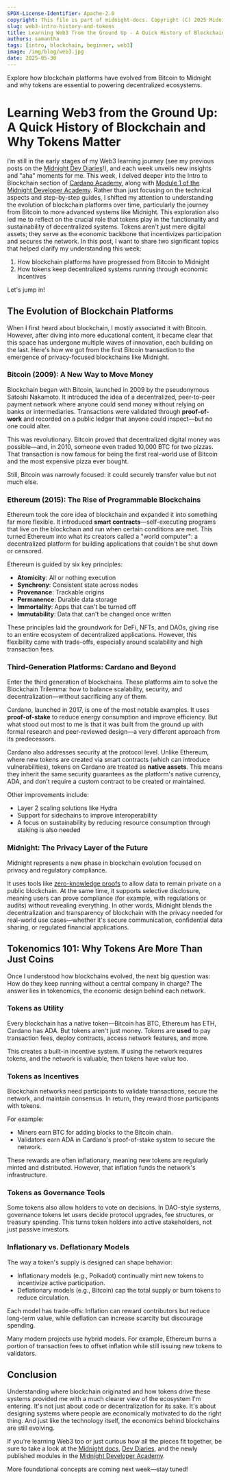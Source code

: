 ```yaml
---
SPDX-License-Identifier: Apache-2.0
copyright: This file is part of midnight-docs. Copyright (C) 2025 Midnight Foundation. Licensed under the Apache License, Version 2.0 (the "License"); You may not use this file except in compliance with the License. You may obtain a copy of the License at http://www.apache.org/licenses/LICENSE-2.0 Unless required by applicable law or agreed to in writing, software distributed under the License is distributed on an "AS IS" BASIS, WITHOUT WARRANTIES OR CONDITIONS OF ANY KIND, either express or implied. See the License for the specific language governing permissions and limitations under the License.
slug: web3-intro-history-and-tokens
title: Learning Web3 from the Ground Up - A Quick History of Blockchain and Why Tokens Matter
authors: samantha
tags: [intro, blockchain, beginner, web3]
image: /img/blog/web3.jpg
date: 2025-05-30
---
```


Explore how blockchain platforms have evolved from Bitcoin to Midnight and why tokens are essential to powering decentralized ecosystems.

<!--truncate-->

# Learning Web3 from the Ground Up: A Quick History of Blockchain and Why Tokens Matter

I’m still in the early stages of my Web3 learning journey (see my previous posts on the [Midnight Dev Diaries](https://docs.midnight.network/blog)!), and each week unveils new insights and "aha" moments for me. This week, I delved deeper into the Intro to Blockchain section of [Cardano Academy](https://academy.cardanofoundation.org/), along with [Module 1 of the Midnight Developer Academy](https://docs.midnight.network/academy/module-1). Rather than just focusing on the technical aspects and step-by-step guides, I shifted my attention to understanding the evolution of blockchain platforms over time, particularly the journey from Bitcoin to more advanced systems like Midnight. This exploration also led me to reflect on the crucial role that tokens play in the functionality and sustainability of decentralized systems. Tokens aren't just mere digital assets; they serve as the economic backbone that incentivizes participation and secures the network. In this post, I want to share two significant topics that helped clarify my understanding this week:

1. How blockchain platforms have progressed from Bitcoin to Midnight  
2. How tokens keep decentralized systems running through economic incentives

Let's jump in!

## The Evolution of Blockchain Platforms

When I first heard about blockchain, I mostly associated it with Bitcoin. However, after diving into more educational content, it became clear that this space has undergone multiple waves of innovation, each building on the last. Here's how we got from the first Bitcoin transaction to the emergence of privacy-focused blockchains like Midnight.

### Bitcoin (2009): A New Way to Move Money

Blockchain began with Bitcoin, launched in 2009 by the pseudonymous Satoshi Nakamoto. It introduced the idea of a decentralized, peer-to-peer payment network where anyone could send money without relying on banks or intermediaries. Transactions were validated through **proof-of-work** and recorded on a public ledger that anyone could inspect—but no one could alter.

This was revolutionary. Bitcoin proved that decentralized digital money was possible—and, in 2010, someone even traded 10,000 BTC for two pizzas. That transaction is now famous for being the first real-world use of Bitcoin and the most expensive pizza ever bought.

Still, Bitcoin was narrowly focused: it could securely transfer value but not much else.

### Ethereum (2015): The Rise of Programmable Blockchains

Ethereum took the core idea of blockchain and expanded it into something far more flexible. It introduced **smart contracts**—self-executing programs that live on the blockchain and run when certain conditions are met. This turned Ethereum into what its creators called a "world computer": a decentralized platform for building applications that couldn't be shut down or censored.

Ethereum is guided by six key principles:

- **Atomicity**: All or nothing execution 
- **Synchrony**: Consistent state across nodes
- **Provenance**: Trackable origins
- **Permanence**: Durable data storage
- **Immortality**: Apps that can't be turned off  
- **Immutability**: Data that can't be changed once written

These principles laid the groundwork for DeFi, NFTs, and DAOs, giving rise to an entire ecosystem of decentralized applications. However, this flexibility came with trade-offs, especially around scalability and high transaction fees.

### Third-Generation Platforms: Cardano and Beyond

Enter the third generation of blockchains. These platforms aim to solve the Blockchain Trilemma: how to balance scalability, security, and decentralization—without sacrificing any of them.

Cardano, launched in 2017, is one of the most notable examples. It uses **proof-of-stake** to reduce energy consumption and improve efficiency. But what stood out most to me is that it was built from the ground up with formal research and peer-reviewed design—a very different approach from its predecessors.

Cardano also addresses security at the protocol level. Unlike Ethereum, where new tokens are created via smart contracts (which can introduce vulnerabilities), tokens on Cardano are treated as **native assets**. This means they inherit the same security guarantees as the platform's native currency, ADA, and don't require a custom contract to be created or maintained.

Other improvements include:

- Layer 2 scaling solutions like Hydra  
- Support for sidechains to improve interoperability  
- A focus on sustainability by reducing resource consumption through staking is also needed

### Midnight: The Privacy Layer of the Future

Midnight represents a new phase in blockchain evolution focused on privacy and regulatory compliance.

It uses tools like [zero-knowledge proofs](https://docs.midnight.network/learn/understanding-midnights-technology/zero-knowledge-proofs) to allow data to remain private on a public blockchain. At the same time, it supports selective disclosure, meaning users can prove compliance (for example, with regulations or audits) without revealing everything. In other words, Midnight blends the decentralization and transparency of blockchain with the privacy needed for real-world use cases—whether it's secure communication, confidential data sharing, or regulated financial applications.

## Tokenomics 101: Why Tokens Are More Than Just Coins

Once I understood how blockchains evolved, the next big question was: How do they keep running without a central company in charge? The answer lies in tokenomics, the economic design behind each network.

### Tokens as Utility

Every blockchain has a native token—Bitcoin has BTC, Ethereum has ETH, Cardano has ADA. But tokens aren't just money. Tokens are **used** to pay transaction fees, deploy contracts, access network features, and more.

This creates a built-in incentive system. If using the network requires tokens, and the network is valuable, then tokens have value too.

### Tokens as Incentives

Blockchain networks need participants to validate transactions, secure the network, and maintain consensus. In return, they reward those participants with tokens.

For example:

- Miners earn BTC for adding blocks to the Bitcoin chain.  
- Validators earn ADA in Cardano's proof-of-stake system to secure the network.

These rewards are often inflationary, meaning new tokens are regularly minted and distributed. However, that inflation funds the network's infrastructure.

### **Tokens as Governance Tools**

Some tokens also allow holders to vote on decisions. In DAO-style systems, governance tokens let users decide protocol upgrades, fee structures, or treasury spending. This turns token holders into active stakeholders, not just passive investors.

### Inflationary vs. Deflationary Models

The way a token's supply is designed can shape behavior:

- Inflationary models (e.g., Polkadot) continually mint new tokens to incentivize active participation.  
- Deflationary models (e.g., Bitcoin) cap the total supply or burn tokens to reduce circulation.

Each model has trade-offs: Inflation can reward contributors but reduce long-term value, while deflation can increase scarcity but discourage spending.

Many modern projects use hybrid models. For example, Ethereum burns a portion of transaction fees to offset inflation while still issuing new tokens to validators.

## Conclusion

Understanding where blockchain originated and how tokens drive these systems provided me with a much clearer view of the ecosystem I'm entering. It's not just about code or decentralization for its sake. It's about designing systems where people are economically motivated to do the right thing. And just like the technology itself, the economics behind blockchains are still evolving.

If you're learning Web3 too or just curious how all the pieces fit together, be sure to take a look at the [Midnight docs](https://docs.midnight.network/), [Dev Diaries](https://docs.midnight.network/blog), and the newly published modules in the [Midnight Developer Academy](https://docs.midnight.network/academy/module-1). 

More foundational concepts are coming next week—stay tuned!  
